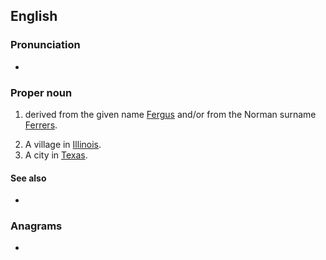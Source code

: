 {{also|ferris}}
==English==

===Pronunciation===
* {{rhymes|ɛrəs|lang=en}}

===Proper noun===
{{en-proper noun}}

# {{surname|from=given names|dot=}} derived from the given name [[Fergus]] and/or from the Norman surname [[Ferrers]].
# A village in [[Illinois]].
# A city in [[Texas]].

====See also====
* {{l|en|Ferris wheel}}

{{topics|en|Cities|Villages|Illinois, USA|Texas}}

===Anagrams===
* {{anagrams|en|Friers|firers|friers}}